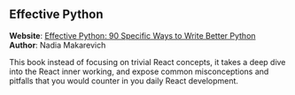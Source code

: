 
## Effective Python

<UnderConstruction />

**Website**: [Effective Python: 90 Specific Ways to Write Better Python](https://www.advanced-react.com)\
**Author**: Nadia Makarevich

This book instead of focusing on trivial React concepts, it takes a deep dive into the React inner working, and expose common misconceptions and pitfalls that you would counter in you daily React development.
